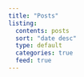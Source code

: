 ---
title: "Posts"
listing:
  contents: posts
  sort: "date desc"
  type: default
  categories: true
  feed: true
---
